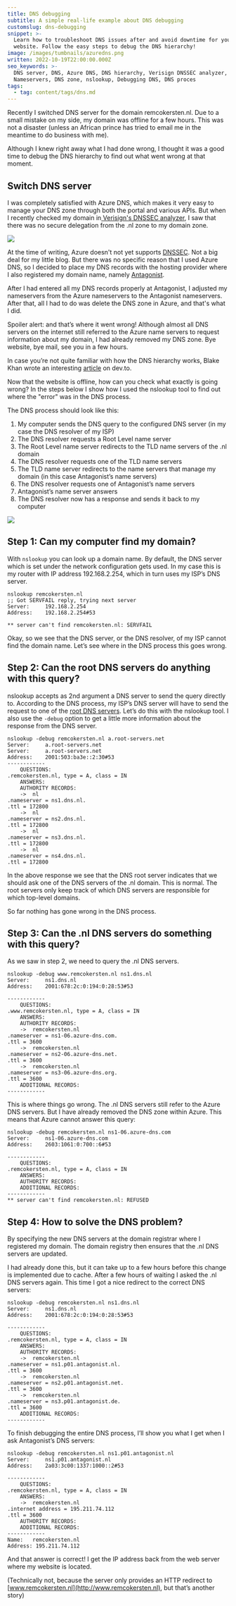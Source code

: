 ```yaml
---
title: DNS debugging
subtitle: A simple real-life example about DNS debugging
customslug: dns-debugging
snippet: >-
  Learn how to troubleshoot DNS issues after and avoid downtime for your
  website. Follow the easy steps to debug the DNS hierarchy!
image: /images/tumbnails/azuredns.png
written: 2022-10-19T22:00:00.000Z
seo_keywords: >-
  DNS server, DNS, Azure DNS, DNS hierarchy, Verisign DNSSEC analyzer,
  Nameservers, DNS zone, nslookup, Debugging DNS, DNS proces
tags:
  - tag: content/tags/dns.md
---
```


Recently I switched DNS server for the domain remcokersten.nl. Due to a small mistake on my side, my domain was offline for a few hours. This was not a disaster (unless an African prince has tried to email me in the meantime to do business with me).

Although I knew right away what I had done wrong, I thought it was a good time to debug the DNS hierarchy to find out what went wrong at that moment.

## Switch DNS server

I was completely satisfied with Azure DNS, which makes it very easy to manage your DNS zone through both the portal and various APIs.
But when I recently checked my domain in[ Verisign's DNSSEC analyzer](https://dnssec-debugger.verisignlabs.com/), I saw that there was no secure delegation from the .nl zone to my domain zone.

![](/images/post-images/dns-debugging/dns-debugging-1.png)

At the time of writing, Azure doesn't not yet supports [DNSSEC](https://learn.microsoft.com/en-us/azure/dns/dns-faq#does-azure-dns-support-dnssec-).
Not a big deal for my little blog. But there was no specific reason that I used Azure DNS, so I decided to place my DNS records with the hosting provider where I also registered my domain name, namely [Antagonist](https://www.antagonist.nl/).

After I had entered all my DNS records properly at Antagonist, I adjusted my nameservers from the Azure nameservers to the Antagonist nameservers. After that, all I had to do was delete the DNS zone in Azure, and that's what I did.

Spoiler alert: and that’s where it went wrong! Although almost all DNS servers on the internet still referred to the Azure name servers to request information about my domain, I had already removed my DNS zone. Bye website, bye mail, see you in a few hours.

In case you’re not quite familiar with how the DNS hierarchy works, Blake Khan wrote an interesting [article](https://dev.to/blake/dns-explained-introduction-history-1an7) on dev.to.

Now that the website is offline, how can you check what exactly is going wrong?
In the steps below I show how I used the nslookup tool to find out where the "error" was in the DNS process.

The DNS process should look like this:

1. My computer sends the DNS query to the configured DNS server (in my case the DNS resolver of my ISP)
2. The DNS resolver requests a Root Level name server
3. The Root Level name server redirects to the TLD name servers of the .nl domain
4. The DNS resolver requests one of the TLD name servers
5. The TLD name server redirects to the name servers that manage my domain (in this case Antagonist’s name servers)
6. The DNS resolver requests one of Antagonist’s name servers
7. Antagonist’s name server answers
8. The DNS resolver now has a response and sends it back to my computer

![](/images/post-images/dns-debugging/dns-debugging-2.png)

## Step 1: Can my computer find my domain?

With `nslookup` you can look up a domain name. By default, the DNS server which is set under the network configuration gets used. In my case this is my router with IP address 192.168.2.254, which in turn uses my ISP’s DNS server.

```shell
nslookup remcokersten.nl
;; Got SERVFAIL reply, trying next server
Server:		192.168.2.254
Address:	192.168.2.254#53

** server can't find remcokersten.nl: SERVFAIL
```

Okay, so we see that the DNS server, or the DNS resolver, of my ISP cannot find the domain name. Let’s see where in the DNS process this goes wrong.

## Step 2: Can the root DNS servers do anything with this query?

nslookup accepts as 2nd argument a DNS server to send the query directly to. According to the DNS process, my ISP’s DNS server will have to send the request to one of the [root DNS servers](https://www.iana.org/domains/root/servers). Let’s do this with the nslookup tool. I also use the `-debug` option to get a little more information about the response from the DNS server.

```shell
nslookup -debug remcokersten.nl a.root-servers.net
Server:		a.root-servers.net
Server:		a.root-servers.net
Address:	2001:503:ba3e::2:30#53
------------
    QUESTIONS:
.remcokersten.nl, type = A, class = IN
    ANSWERS:
    AUTHORITY RECORDS:
    ->  nl
.nameserver = ns1.dns.nl.
.ttl = 172800
    ->  nl
.nameserver = ns2.dns.nl.
.ttl = 172800
    ->  nl
.nameserver = ns3.dns.nl.
.ttl = 172800
    ->  nl
.nameserver = ns4.dns.nl.
.ttl = 172800
```

In the above response we see that the DNS root server indicates that we should ask one of the DNS servers of the .nl domain. This is normal. The root servers only keep track of which DNS servers are responsible for which top-level domains.

So far nothing has gone wrong in the DNS process.

## Step 3: Can the .nl DNS servers do something with this query?

As we saw in step 2, we need to query the .nl DNS servers.

```shell
nslookup -debug www.remcokersten.nl ns1.dns.nl
Server:		ns1.dns.nl
Address:	2001:678:2c:0:194:0:28:53#53

------------
    QUESTIONS:
.www.remcokersten.nl, type = A, class = IN
    ANSWERS:
    AUTHORITY RECORDS:
    ->  remcokersten.nl
.nameserver = ns1-06.azure-dns.com.
.ttl = 3600
    ->  remcokersten.nl
.nameserver = ns2-06.azure-dns.net.
.ttl = 3600
    ->  remcokersten.nl
.nameserver = ns3-06.azure-dns.org.
.ttl = 3600
    ADDITIONAL RECORDS:
------------
```

This is where things go wrong. The .nl DNS servers still refer to the Azure DNS servers. But I have already removed the DNS zone within Azure. This means that Azure cannot answer this query:

```shell
nslookup -debug remcokersten.nl ns1-06.azure-dns.com
Server:		ns1-06.azure-dns.com
Address:	2603:1061:0:700::6#53

------------
    QUESTIONS:
.remcokersten.nl, type = A, class = IN
    ANSWERS:
    AUTHORITY RECORDS:
    ADDITIONAL RECORDS:
------------
** server can't find remcokersten.nl: REFUSED
```

## Step 4: How to solve the DNS problem?

By specifying the new DNS servers at the domain registrar where I registered my domain. The domain registry then ensures that the .nl DNS servers are updated.

I had already done this, but it can take up to a few hours before this change is implemented due to cache. After a few hours of waiting I asked the .nl DNS servers again. This time I got a nice redirect to the correct DNS servers:

```shell
nslookup -debug remcokersten.nl ns1.dns.nl
Server:		ns1.dns.nl
Address:	2001:678:2c:0:194:0:28:53#53

------------
    QUESTIONS:
.remcokersten.nl, type = A, class = IN
    ANSWERS:
    AUTHORITY RECORDS:
    ->  remcokersten.nl
.nameserver = ns1.p01.antagonist.nl.
.ttl = 3600
    ->  remcokersten.nl
.nameserver = ns2.p01.antagonist.net.
.ttl = 3600
    ->  remcokersten.nl
.nameserver = ns3.p01.antagonist.de.
.ttl = 3600
    ADDITIONAL RECORDS:
------------
```

To finish debugging the entire DNS process, I’ll show you what I get when I ask Antagonist’s DNS servers:

```shell
nslookup -debug remcokersten.nl ns1.p01.antagonist.nl
Server:		ns1.p01.antagonist.nl
Address:	2a03:3c00:1337:1000::2#53

------------
    QUESTIONS:
.remcokersten.nl, type = A, class = IN
    ANSWERS:
    ->  remcokersten.nl
.internet address = 195.211.74.112
.ttl = 3600
    AUTHORITY RECORDS:
    ADDITIONAL RECORDS:
------------
Name:	remcokersten.nl
Address: 195.211.74.112
```

And that answer is correct! I get the IP address back from the web server where my website is located.

(Technically not, because the server only provides an HTTP redirect to [www.remcokersten.nl](http://www.remcokersten.nl), but that’s another story)
